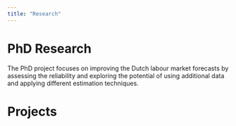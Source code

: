 ```yaml
---
title: "Research"
---
```


# PhD Research

The PhD project focuses on improving the Dutch labour market forecasts by assessing the reliability and exploring the potential of using additional data and applying different estimation techniques.

# Projects
